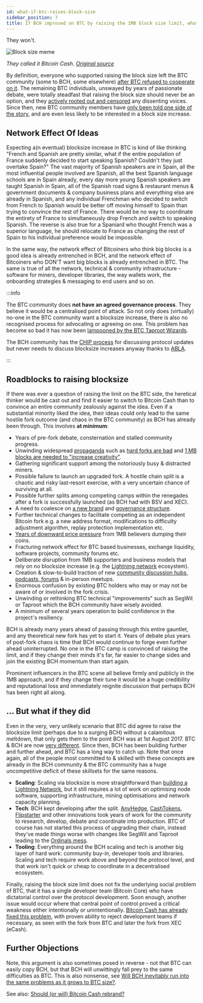 ```yaml
---
id: what-if-btc-raises-block-size
sidebar_position: 7
title: If BCH improved on BTC by raising the 1MB block size limit, what if BTC does the same?
---
```



They won't.

<img src={blocksizememe} alt="Block size meme" />

_They called it Bitcoin Cash. [Original source](https://twitter.com/TheBCHPodcast/status/1531674841417502723)_

By definition, everyone who supported raising the block size left the BTC community (some to BCH, some elsewhere) [after BTC refused to cooperate on it](/start#episode-8-of-10-bitcoin-cash). The remaining BTC individuals, unswayed by years of passionate debate, were totally steadfast that raising the block size should never be an option, and they [actively rooted out and censored](/faqs/BCH-vs-BTC/why-is-there-so-much-censorship-in-btc) any dissenting voices. Since then, new BTC community members have [only been told one side of the story](/faqs/BCH-vs-BTC/why-is-there-so-much-propaganda-in-btc), and are even less likely to be interested in a block size increase.

## Network Effect Of Ideas

Expecting a(n eventual) blocksize increase in BTC is kind of like thinking "French and Spanish are pretty similar, what if the entire population of France suddenly decided to start speaking Spanish? Couldn't they just overtake Spain?" The vast majority of Spanish speakers are in Spain, all the most influential people involved are Spanish, all the best Spanish language schools are in Spain already, every day more young Spanish speakers are taught Spanish in Spain, all of the Spanish road signs & restaurant menus & government documents & company business plans and everything else are already in Spanish, and any individual Frenchman who decided to switch from French to Spanish would be better off moving himself to Spain than trying to convince the rest of France. There would be no way to coordinate the entirety of France to simultaneously drop French and switch to speaking Spanish. The reverse is also true for a Spaniard who thought French was a superior language, he should relocate to France as changing the rest of Spain to his individual preference would be impossible.

In the same way, the network effect of Bitcoiners who think big blocks is a good idea is already entrenched in BCH, and the network effect of Bitcoiners who DON'T want big blocks is already entrenched in BTC. The same is true of all the network, technical & community infrastructure - software for miners, developer libraries, the way wallets work, the onboarding strategies & messaging to end users and so on.

:::info

The BTC community does **not have an agreed governance process**. They believe it would be a centralised point of attack. So not only does (virtually) no-one in the BTC community want a blocksize increase, there is also no recognised process for advocating or agreeing on one. This problem has become so bad it has now been [lampooned by the BTC Taproot Wizards](https://www.quantumcats.xyz/bip-land).

The BCH community has the [CHIP process](/faqs/Decentralisation/how-does-BCH-governance-work) for discussing protocol updates but never needs to discuss blocksize increases anyway thanks to [ABLA](/faqs/BCH/what-is-the-maximum-bch-blocksize).

:::

## Roadblocks to raising blocksize

If there was ever a question of raising the limit on the BTC side, the heretical thinker would be cast out and find it easier to switch to Bitcoin Cash than to convince an entire community zealously against the idea. Even if a substantial minority liked the idea, their ideas could only lead to the same hostile fork outcome (and chaos in the BTC community) as BCH has already been through. This involves **at minimum**:

- Years of pre-fork debate, consternation and stalled community progress.
- Unwinding widespread [propaganda](/faqs/BCH-vs-BTC/why-is-there-so-much-propaganda-in-btc) such as [hard forks are bad](/faqs/Decentralisation/what-is-a-soft-hard-fork#btc-hard-fork-propaganda) and [1 MB blocks are needed to "increase creativity"](/faqs/BCH-vs-BTC/is-a-1MB-limit-needed-to-increase-creativity).
- Gathering significant support among the notoriously busy & distracted miners.
- Possible failure to launch an upgraded fork. A hostile chain split is a chaotic and risky last-resort exercise, with a very uncertain chance of surviving at all.
- Possible further splits among competing camps within the renegades after a fork is successfully launched (as BCH had with BSV and XEC).
- A need to coalesce on [a new brand](/faqs/BCH/will-bitcoin-cash-rebrand) and [governance structure](/faqs/Decentralisation/how-does-BCH-governance-work).
- Further technical changes to facilitate competing as an independent Bitcoin fork e.g. a new address format, modifications to difficulty adjustment algorithm, replay protection implementation etc.
- [Years of downward price pressure](/faqs/BCH-vs-BTC/if-bch-is-so-great-why-is-the-price-low) from 1MB believers dumping their coins.
- Fracturing network effect for BTC based businesses, exchange liquidity, software projects, community forums etc.
- Deliberate disruption from 1MB supporters and business models that rely on no blocksize increase (e.g. the [Lightning network](/faqs/BCH-vs-BTC/what-about-lightning-network) ecosystem).
- Creation & slow-to-build traction of new [community discussion hubs, podcasts, forums](/recommended#discussion) & in-person meetups.
- Enormous confusion by existing BTC holders who may or may not be aware of or involved in the fork crisis.
- Unwinding or rethinking BTC technical "improvements" such as SegWit or Taproot which the BCH community have wisely avoided.
- A minimum of several years operation to build confidence in the project's resiliency.

BCH is already many years ahead of passing through this entire gauntlet, and any theoretical new fork has yet to start it. Years of debate plus years of post-fork chaos is time that BCH would continue to forge even further ahead uninterrupted. No one in the BTC camp is convinced of raising the limit, and if they change their minds it's far, far easier to change sides and join the existing BCH momentum than start again.

Prominent influencers in the BTC scene all believe firmly and publicly in the 1MB approach, and if they change their tune it would be a huge credibility and reputational loss and immediately reignite discussion that perhaps BCH has been right all along.

## ... But what if they did

Even in the very, very unlikely scenario that BTC did agree to raise the blocksize limit (perhaps due to a surging BCH) without a calamitous meltdown, that only gets them to the point BCH was at 1st August 2017. BTC & BCH are now [very different](/faqs/BCH-vs-BTC/is-bch-just-btc-with-larger-blocks). Since then, BCH has been building further and further ahead, and BTC has a long way to catch up. Note that once again, all of the people most committed to & skilled with these concepts are already in the BCH community & the BTC community has a huge uncompetitive deficit of these skillsets for the same reasons.

- **Scaling**: Scaling via blocksize is more straightforward than [building a Lightning Network](/faqs/BCH-vs-BTC/what-about-lightning-network), but it still requires a lot of work on optimising node software, supporting infrastructure, mining optimisations and network capacity planning.
- **Tech**: BCH kept developing after the split. [AnyHedge](/faqs/Tech/what-is-anyhedge), [CashTokens](/faqs/Tech/what-is-cashtokens), [Flipstarter](/faqs/Tech/what-is-flipstarter) and other innovations took years of work for the community to research, develop, debate and coordinate into production. BTC of course has not started this process of upgrading their chain, instead they've made things worse with changes like SegWit and Taproot leading to the [Ordinals mess](/episodes/71).
- **Tooling**: Everything around the BCH scaling and tech is another big layer of hard work: community buy-in, developer tools and libraries. Scaling and tech require work above and beyond the protocol level, and that work isn't quick or cheap to coordinate in a decentralised ecosystem.

Finally, raising the block size limit does not fix the underlying social problem of BTC, that it has a single developer team (Bitcoin Core) who have dictatorial control over the protocol development. Soon enough, another issue would occur where that central point of control proved a critical weakness either intentionally or unintentionally. [Bitcoin Cash has already fixed this problem](/faqs/Decentralisation/how-does-BCH-governance-work), with proven ability to reject development teams if necessary, as seen with the fork from BTC and later the fork from XEC (eCash).

## Further Objections

Note, this argument is also sometimes posed in reverse - not that BTC can easily copy BCH, but that BCH will unwittingly fall prey to the same difficulties as BTC. This is also nonsense, see [Will BCH inevitably run into the same problems as it grows to BTC size?](/faqs/BCH-vs-BTC/will-BCH-inevitably-run-into-BTC-problems-at-scale).

See also: [Should (or will) Bitcoin Cash rebrand?](/faqs/BCH/will-bitcoin-cash-rebrand)
